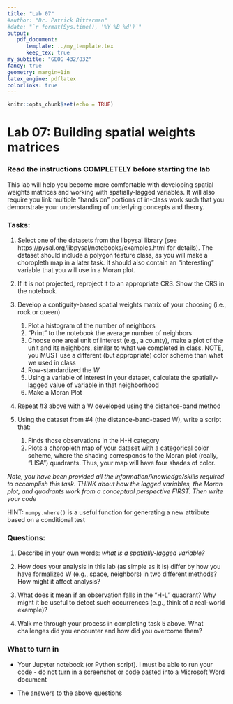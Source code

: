 ```yaml
---
title: "Lab 07"
#author: "Dr. Patrick Bitterman"
#date: "`r format(Sys.time(), '%Y %B %d')`"
output: 
   pdf_document: 
      template: ../my_template.tex
      keep_tex: true
my_subtitle: "GEOG 432/832"
fancy: true
geometry: margin=1in
latex_engine: pdflatex
colorlinks: true
---
```


```r
knitr::opts_chunk$set(echo = TRUE)
```

# Lab 07: Building spatial weights matrices

### Read the instructions COMPLETELY before starting the lab

This lab will help you become more comfortable with developing spatial weights matrices and working with spatially-lagged variables. It will also require you link multiple "hands on" portions of in-class work such that you demonstrate your understanding of underlying concepts and theory.

### Tasks:

1. Select one of the datasets from the libpysal library (see https://pysal.org/libpysal/notebooks/examples.html for details). The dataset should include a polygon feature class, as you will make a choropleth map in a later task. It should also contain an "interesting" variable that you will use in a Moran plot.

2. If it is not projected, reproject it to an appropriate CRS. Show the CRS in the notebook.

3. Develop a contiguity-based spatial weights matrix of your choosing (i.e., rook or queen)

    1. Plot a histogram of the number of neighbors
    2. "Print" to the notebook the average number of neighbors
    3. Choose one areal unit of interest (e.g., a county), make a plot of the unit and its neighbors, similar to what we completed in class. NOTE, you MUST use a different (but appropriate) color scheme than what we used in class
    4. Row-standardized the *W*
    5. Using a variable of interest in your dataset, calculate the spatially-lagged value of variable in that neighborhood
    6. Make a Moran Plot
    
4. Repeat #3 above with a W developed using the distance-band method
    
5. Using the dataset from #4 (the distance-band-based W), write a script that:
    
    1. Finds those observations in the H-H category
    2. Plots a choropleth map of your dataset with a categorical color scheme, where the shading corresponds to the Moran plot (really, "LISA") quadrants. Thus, your map will have four shades of color. 
    
*Note, you have been provided all the information/knowledge/skills required to accomplish this task. THINK about how the lagged variables, the Moran plot, and quadrants work from a conceptual perspective FIRST. Then write your code*

HINT: ```numpy.where()``` is a useful function for generating a new attribute based on a conditional test


### Questions:

1. Describe in your own words: *what is a spatially-lagged variable?*

2. How does your analysis in this lab (as simple as it is) differ by how you have formalized W (e.g., space, neighbors) in two different methods? How might it affect analysis?

3. What does it mean if an observation falls in the "H-L" quadrant? Why might it be useful to detect such occurrences (e.g., think of a real-world example)?

4. Walk me through your process in completing task 5 above. What challenges did you encounter and how did you overcome them?

### What to turn in

- Your Jupyter notebook (or Python script). I must be able to run your code - do not turn in a screenshot or code pasted into a Microsoft Word document

- The answers to the above questions

